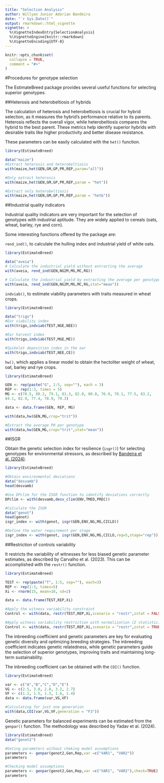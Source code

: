 ```yaml
---
title: "Selection Analysis"
author: Willyan Junior Adorian Bandeira
date: "`r Sys.Date()`"
output: rmarkdown::html_vignette
vignette: >
  %\VignetteIndexEntry{SelectionAnalysis}
  %\VignetteEngine{knitr::rmarkdown}
  %\VignetteEncoding{UTF-8}
---
```


```r
knitr::opts_chunk$set(
  collapse = TRUE,
  comment = "#>"
)
```
#Procedures for genotype selection

The EstimateBreed package provides several useful functions for selecting superior genotypes.

##Heterosis and heterobeltiosis of hybrids

The calculation of heterosis and heterobeltiosis is crucial for hybrid selection, as it measures the hybrid's performance relative to its parents. Heterosis reflects the overall vigor, while heterobeltiosis compares the hybrid to the best parent. These metrics help identify superior hybrids with desirable traits like higher productivity and better disease resistance.

These parameters can be easily calculated with the `het()` function.
```r
library(EstimateBreed)

data("maize")
#Extract heterosis and heterobeltiosis
with(maize,het(GEN,GM,GP,PR,REP,param="all"))

#Only extract heterosis
with(maize,het(GEN,GM,GP,PR,REP,param = "het"))

#Extract only heterobeltiosis
with(maize,het(GEN,GM,GP,PR,REP,param = "hetb"))
```

##Industrial quality indicators

Industrial quality indicators are very important for the selection of genotypes with industrial aptitude. They are widely applied to cereals (oats, wheat, barley, rye and corn).

Some interesting functions offered by the package are: 

`rend_ind()`, to calculate the hulling index and industrial yield of white oats.
```r
library(EstimateBreed)

data("aveia")
# Calculate the industrial yield without extracting the average
with(aveia, rend_ind(GEN,NG2M,MG,MC,RG))

# Calculate the industrial yield by extracting the average per genotype
with(aveia, rend_ind(GEN,NG2M,MG,MC,RG,stat="mean"))
```

`indviab()`, to estimate viability parameters with traits measured in wheat crops.
```r
library(EstimateBreed)

data("trigo")
#Ear viability index
with(trigo,indviab(TEST,NGE,NEE))

#Ear harvest index
with(trigo,indviab(TEST,MGE,ME))

#Spikelet deposition index in the ear
with(trigo,indviab(TEST,NEE,CE))

```

`hw()`, which applies a linear model to obtain the hectoliter weight of wheat, oat, barley and rye crops.
```r
library(EstimateBreed)

GEN <- rep(paste("G", 1:5, sep=""), each = 3)
REP <- rep(1:3, times = 5)
MG <- c(78.5, 80.2, 79.1, 81.3, 82.0, 80.8, 76.9, 78.1, 77.5, 83.2,
84.1, 82.9, 77.4, 78.9, 79.3)

data <- data.frame(GEN, REP, MG)

with(data,hw(GEN,MG,crop="trit"))

#Extract the average PH per genotype
with(data,hw(GEN,MG,crop="trit",stat="mean"))
```

##ISGR

Obtain the genetic selection index for resilience (`isgr()`) for selecting genotypes for environmental stressors, as described by [Bandeira et al. (2024)](https://www.cropj.com/Carvalho_18_12_2024_825_830.pdf).

```r
library(EstimateBreed)

#Obtain environmental deviations
data("desvamb")
head(desvamb)

#Use DPclim for the ISGR function to identify deviations correctly
DPclim <- with(desvamb,desv_clim(ENV,TMED,PREC))

#Calculate the ISGR
data("genot")
head(genot)
isgr_index <- with(genot, isgr(GEN,ENV,NG,MG,CICLO))

#Define the water requirement per stage
isgr_index <- with(genot, isgr(GEN,ENV,NG,MG,CICLO,req=5,stage="rep"))
```

##Restriction of controls variability

It restricts the variability of witnesses for less biased genetic parameter estimates, as described by Carvalho et al. (2023). This can be accomplished with the `restr()` function.

```r
library(EstimateBreed)

TEST <- rep(paste("T", 1:5, sep=""), each=3)
REP <- rep(1:3, times=5)
Xi <- rnorm(15, mean=10, sd=2)

data <- data.frame(TEST,REP,Xi)

#Apply the witness variability constraint
Control <- with(data, restr(TEST,REP,Xi,scenario = "restr",zstat = FALSE))

#Apply witness variability restriction with normalization (Z statistic)
Control <- with(data, restr(TEST,REP,Xi,scenario = "restr",zstat = TRUE))
```

The inbreeding coefficient and genetic parameters are key for evaluating genetic diversity and optimizing breeding strategies. The inbreeding coefficient indicates genetic relatedness, while genetic parameters guide the selection of superior genotypes, improving traits and maintaining long-term sustainability.

The inbreeding coefficient can be obtained with the `COI()` function.
```r
library(EstimateBreed)

var <- c("A","B","C","D","E")
VG <- c(2.5, 3.0, 2.8, 3.2, 2.7)
VF <- c(1.2, 1.5, 1.3, 1.6, 1.4)
data <- data.frame(var,VG,VF)

#Calculating for just one generation
with(data,COI(var,VG,VF,generation = "F3"))
```

Genetic parameters for balanced experiments can be estimated from the `genpar()` function. The methodology was described by Yadav et al. (2024).
```r
library(EstimateBreed)
data("genot2")

#Geting parameters without cheking model assumptions
parameters <- genpar(genot2,Gen,Rep,var =c("VAR1", "VAR2"))
parameters

#Checking model assumptions
parameters <- genpar(genot2,Gen,Rep,var =c("VAR1", "VAR2"),check=TRUE)
parameters
```
